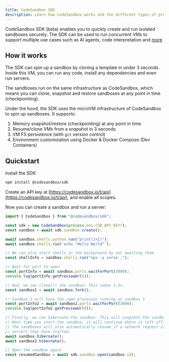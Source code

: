 ```yaml
---
title: CodeSandbox SDK
description: Learn how CodeSandbox works and the different types of projects you can create and develop.
---
```



<Hero
  title="CodeSandbox SDK"
  subtitle="Programmatically spin up (AI) sandboxes"
/>

CodeSandbox SDK (beta) enables you to quickly create and run isolated sandboxes securely.
The SDK can be used to run concurrent VMs to support multiple use cases such as AI agents, code interpretation and [more](/sdk/use-cases.mdx)

## How it works

The SDK can spin up a sandbox by cloning a template in under 3 seconds. Inside this VM, you can run any code, install any dependencies and even run servers.

The sandboxes run on the same infrastructure as CodeSandbox, which means you can clone, snapshot and restore sandboxes at any point in time (checkpointing).

Under the hood, the SDK uses the microVM infrastructure of CodeSandbox to spin up sandboxes. It supports:

1. Memory snapshot/restore (checkpointing) at any point in time
2. Resume/clone VMs from a snapshot in 3 seconds
3. VM FS persistence (with `git` version control)
4. Environment customization using Docker & Docker Compose (Dev Containers)

## Quickstart

Install the SDK:

```bash
npm install @codesandbox/sdk
```

Create an API key at [https://codesandbox.io/t/api](https://codesandbox.io/t/api), and enable all scopes.

Now you can create a sandbox and run a server:

```js
import { CodeSandbox } from "@codesandbox/sdk";

const sdk = new CodeSandbox(process.env.CSB_API_KEY!);
const sandbox = await sdk.sandbox.create();

await sandbox.shells.python.run("print(1+1)");
await sandbox.shells.run('echo "Hello World"');

// We can also start shells in the background by not awaiting them
const shellInfo = sandbox.shells.run("npx -y serve .");

// Wait for port to open
const portInfo = await sandbox.ports.waitForPort(3000);
console.log(portInfo.getPreviewUrl());

// And, we can clone(!) the sandbox! This takes 1-3s.
const sandbox2 = await sandbox.fork();

// Sandbox 2 will have the same processes running as sandbox 1
const portInfo2 = await sandbox2.ports.waitForPort(3000);
console.log(portInfo2.getPreviewUrl());

// Finally, we can hibernate the sandbox. This will snapshot the sandbox and stop it.
// Next time you start the sandbox, it will continue where it left off, as we created a memory snapshot.
// The sandboxes will also automatically resume if a network request comes in for the
// servers they have started.
await sandbox.hibernate();
await sandbox2.hibernate();

// Open the sandbox again
const resumedSandbox = await sdk.sandbox.open(sandbox.id);
```
